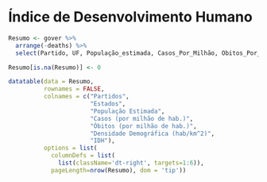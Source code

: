 Índice de Desenvolvimento Humano {data-navmenu="IDH"}
======================================================
```r
Resumo <- gover %>%
  arrange(-deaths) %>%
  select(Partido, UF, População_estimada, Casos_Por_Milhão, Obitos_Por_Milhão, Densidade_Demog, IDH)

Resumo[is.na(Resumo)] <- 0

datatable(data = Resumo,
          rownames = FALSE,
          colnames = c("Partidos", 
                       "Estados", 
                       "População Estimada", 
                       "Casos (por milhão de hab.)", 
                       "Óbitos (por milhão de hab.)", 
                       "Densidade Demográfica (hab/km^2)", 
                       "IDH"),
          options = list(
            columnDefs = list(
              list(className='dt-right', targets=1:6)),
            pageLength=nrow(Resumo), dom = 'tip'))
```


<!-- Relações IDH {data-navmenu="IDH"} -->
<!-- ====================================================== -->
<!-- ```{r PART2, echo=FALSE} -->
<!-- with(gover, plot(IDH ~ Casos_Por_Milhão, pch=19, col='red')) -->
<!-- ``` -->

